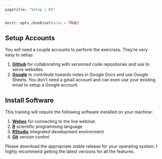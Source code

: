 ```yaml
---
pagetitle: "Setup | R3"
---
```


```r
knitr::opts_chunk$set(echo = TRUE)
```

## Setup Accounts

You will need a couple accounts to perform the exercises. They're very easy to setup:

1.  [**Github**](https://github.com/) for collaborating with versioned code repositories and use to serve websites.
2.  [**Google**](https://support.google.com/accounts/answer/27441?hl=en) to contribute towards notes in Google Docs and use Google Sheets. You don't need a gmail account and can even use your existing email to setup a Google account.

## Install Software

This training will require the following software installed on your machine:

1. [**Webex**](https://www.webex.com/downloads.html) for connecting to the live webinar.
1. [**R**](https://cran.r-project.org) scientific programming language
1. [**RStudio**](https://www.rstudio.com/products/rstudio/download/#download) integrated development environment
1. [**Git**](https://git-scm.com/) version control

Please download the appropriate stable release for your operating system. I highly recommend getting the latest versions for all the features.
